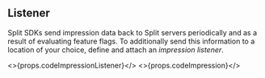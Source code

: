 ## Listener

Split SDKs send impression data back to Split servers periodically and as a result of evaluating feature flags. To additionally send this information to a location of your choice, define and attach an *impression listener*.

<>{props.codeImpressionListener}</>
<>{props.codeImpression}</>